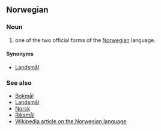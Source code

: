 ==Norwegian==
===Noun===
#one of the two official forms of the [[Norwegian]] language.
====Synonyms====
*[[Landsmål]]
===See also===
*[[Bokmål]]
*[[Landsmål]]
*[[Norsk]]
*[[Riksmål]]
*[[w:Norwegian language|Wikipedia article on the Norwegian language]]